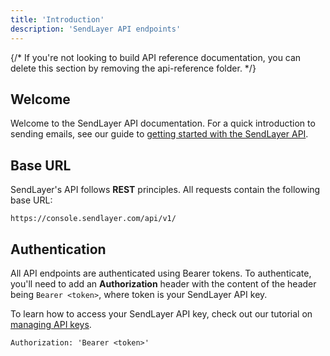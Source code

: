 ```yaml
---
title: 'Introduction'
description: 'SendLayer API endpoints'
---
```


{/* <Note>
  If you're not looking to build API reference documentation, you can delete
  this section by removing the api-reference folder.
</Note> */}

## Welcome

Welcome to the SendLayer API documentation. For a quick introduction to sending emails, see our guide to [getting started with the SendLayer API](https://sendlayer.com/docs/getting-started-with-the-sendlayer-api/).

## Base URL

SendLayer's API follows **REST** principles. All requests contain the following base URL:

```
https://console.sendlayer.com/api/v1/
```

## Authentication

All API endpoints are authenticated using Bearer tokens. To authenticate, you'll need to add an **Authorization** header with the content of the header being `Bearer <token>`, where token is your SendLayer API key.

To learn how to access your SendLayer API key, check out our tutorial on [managing API keys](https://sendlayer.com/docs/managing-api-keys/).

```
Authorization: 'Bearer <token>'
```
